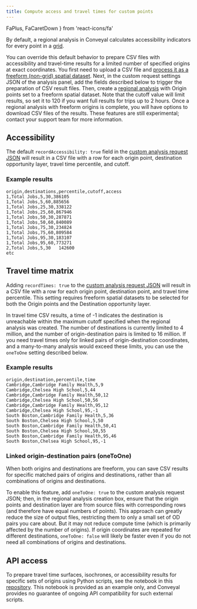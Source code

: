 ```yaml
---
title: Compute access and travel times for custom points
---
```


  FaPlus,
  FaCaretDown
} from 'react-icons/fa'

By default, a regional analysis in Conveyal calculates accessibility indicators for every point in a [grid](/analysis/methodology#spatial-resolution). 

You can override this default behavior to prepare CSV files with accessibility and travel-time results for a limited number of specified origins at exact coordinates. You first need to upload a CSV file and [process it as a freeform (non-grid) spatial dataset](/prepare-inputs/upload-spatial-data#freeform-non-grid-points). Next, in the custom request settings JSON of the analysis panel, add the fields described below to trigger the preparation of CSV result files. Then, create a [regional analysis](/analysis/regional) with Origin points set to a freeform spatial dataset. Note that the cutoff value will limit results, so set it to 120 if you want full results for trips up to 2 hours. Once a regional analysis with freeform origins is complete, you will have options to download CSV files of the results. These features are still experimental; contact your support team for more information.

## Accessibility
The default `recordAccessibility: true` field in the [custom analysis request JSON](/analysis/configuration#additional-settings) will result in a CSV file with a row for each origin point, destination opportunity layer, travel time percentile, and cutoff.

### Example results

```csv
origin,destinations,percentile,cutoff,access
1,Total Jobs,5,30,386105
1,Total Jobs,5,60,885656
1,Total Jobs,25,30,338122
1,Total Jobs,25,60,867946
1,Total Jobs,50,30,287871
1,Total Jobs,50,60,840089
1,Total Jobs,75,30,234824
1,Total Jobs,75,60,809584
1,Total Jobs,95,30,183107
1,Total Jobs,95,60,773271
2,Total Jobs,5,30	142600
etc
```

## Travel time matrix

Adding `recordTimes: true` to the [custom analysis request JSON](/analysis/configuration#additional-settings) will result in a CSV file with a row for each origin point, destination point, and travel time percentile. This setting requires freeform spatial datasets to be selected for both the Origin points and the Destination opportunity layer. 

In travel time CSV results, a time of -1 indicates the destination is unreachable within the maximum cutoff specified when the regional analysis was created. The number of destinations is currently limited to 4 million, and the number of origin-destination pairs is limited to 16 million. If you need travel times only for linked pairs of origin-destination coordinates, and a many-to-many analysis would exceed these limits, you can use the `oneToOne` setting described below.

### Example results

```csv
origin,destination,percentile,time
Cambridge,Cambridge Family Health,5,9
Cambridge,Chelsea High School,5,44
Cambridge,Cambridge Family Health,50,12
Cambridge,Chelsea High School,50,56
Cambridge,Cambridge Family Health,95,12
Cambridge,Chelsea High School,95,-1
South Boston,Cambridge Family Health,5,36
South Boston,Chelsea High School,5,50
South Boston,Cambridge Family Health,50,41
South Boston,Chelsea High School,50,55
South Boston,Cambridge Family Health,95,46
South Boston,Chelsea High School,95,-1
```

### Linked origin-destination pairs (oneToOne)

When both origins and destinations are freeform, you can save CSV results for specific matched pairs of origins and destinations, rather than all combinations of origins and destinations. 

To enable this feature, add `oneToOne: true` to the custom analysis request JSON; then, in the regional analysis creation box, ensure that the origin points and destination layer are from source files with corresponding rows (and therefore have equal numbers of points). This approach can greatly reduce the size of output files, restricting them to only a small set of OD pairs you care about. But it may not reduce compute time (which is primarily affected by the number of origins). If origin coordinates are repeated for different destinations, `oneToOne: false` will likely be faster even if you do not need all combinations of origins and destinations.

<!---
## Path details

Setting `recordPaths:true` will result in a CSV file with the following columns:

* origin: Id of the origin point
* destination: Id of the destination point
* routes: pipe separated list of GTFS routeIds, one per transit leg
* boardStops: pipe separated list of GTFS stopIds, one per transit leg
* alightStops : pipe separated list of GTFS stopIds, one per transit leg
* rideTimes: pipe separated list of in-vehicle travel times (minutes), one per transit leg.
* accessTime: walking time from origin to boarding stop of first transit leg (minutes)
* egressTime: walking time from alighting stop of last transit leg to destination (minutes)
* transferTime: time spent walking between transit stops for transfers (minutes)
* waitTimes: pipe separated list of waiting time (minutes) to board each transit leg, for the specific itinerary following this path that has the lowest waiting time
* totalTime: total time (minutes), for the specific itinerary following this path that has the minimum total time. Because all other components of travel time are fixed for a given path, the itinerary with the lowest waiting time should also be the one with the lowest total time.
* nIterations: number of departure minutes in the departure time window at which this path is optimal. Note the nIterations for each OD pair should sum to the number of total iterations, unless specific departure times result in total travel times that exceed the maximum cutoff.

### Example results

```csv
origin,destination,routes,boardStops,alightStops,rideTimes,accessTime,egressTime,transferTime,waitTimes,totalTime,nIterations
1,2,70|553,1452|86944,86944|88339,16.0|8.0,3.1,13.6,0,1.9|10.0,52.6,3
1,2,70,1452,8846,30,3.1,2.6,0,1.9,37.6,57
1,3,70|61,1452|86944,88333|7783,16.0|17.0,3.1,17,0.6,1.9|8.4,64,14
1,3,70|61,1452|86944,86944|7783,16.0|17.0,3.1,17,9.6,1.9|8.4,72.9,46
1,4,70|CR-Fitchburg,1452|Waltham,88333|Brandeis/Roberts,16.0|3.0,3.1,7,1.4,1.9|6.6,39,14
1,4,70|553,1452|86944,86944|88346,16.0|14.0,3.1,2,0,1.9|7.0,44,16
1,4,70|553,1452|86944,86944|88346,16.0|19.0,3.1,2,0,1.9|10.0,52,3
1,4,70|CR-Fitchburg,1452|Waltham,86944|Brandeis/Roberts,16.0|3.0,3.1,7,10.4,1.9|6.6,48,27
1,5,71|Red|76,2049|70068|141,20761|70061|8605,22.0|8.0|21.0,6.6,5.9,4.5,1.4|1.6|12.9,83.9,11
1,5,71|Red|76,2049|70068|141,20761|70061|8605,23.0|9.0|21.0,6.6,5.9,9.5,1.4|3.6|12.9,92.9,11
1,5,71|Red|76,2049|70068|141,20761|70061|8605,22.0|9.0|21.0,6.6,5.9,24.5,1.4|1.6|12.9,104.9,12
1,5,71|Red|76,2049|70068|141,20761|70061|8605,22.0|9.0|24.0,6.6,5.9,13.5,1.4|2.6|1.9,86.9,26
etc
```
--->

## API access
To prepare travel time surfaces, isochrones, or accessibility results for specific sets of origins using Python scripts, see the notebook in this [repository](https://github.com/conveyal/batch-isochrones). This notebook is provided as an example only, and Conveyal provides no guarantee of ongoing API compatibility for such external scripts.

